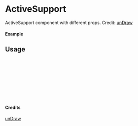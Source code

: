 
<Meta of={ActiveSupport} title="unDraw/ActiveSupport" />

# ActiveSupport

ActiveSupport component with different props.
Credit: [unDraw](https://undraw.co/illustrations)

#### Example

<Canvas of={ActiveSupport.Primary} />

## Usage

```ts
import { ActiveSupport } from "yadl-ui";

const Example = () => {
  return (
      <ActiveSupport />
  );
};

export default Example;
```

#### Credits
[unDraw](https://undraw.co/illustrations)
